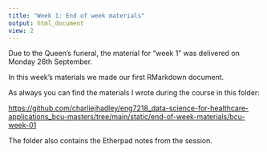 ```yaml
---
title: "Week 1: End of week materials"
output: html_document
view: 2
---
```


Due to the Queen's funeral, the material for "week 1" was delivered on Monday 26th September.

In this week's materials we made our first RMarkdown document.

As always you can find the materials I wrote during the course in this folder:

[https://github.com/charliejhadley/eng7218_data-science-for-healthcare-applications_bcu-masters/tree/main/static/end-of-week-materials/bcu-week-01](https://github.com/charliejhadley/eng7218_data-science-for-healthcare-applications_bcu-masters/tree/main/static/end-of-week-materials/bcu-week-01)

The folder also contains the Etherpad notes from the session.

